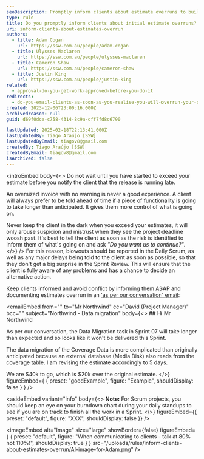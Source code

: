 ```yaml
---
seoDescription: Promptly inform clients about estimate overruns to build trust and prevent conflicts, ensuring transparency in project timelines and costs.
type: rule
title: Do you promptly inform clients about initial estimate overruns?
uri: inform-clients-about-estimates-overrun
authors:
  - title: Adam Cogan
    url: https://ssw.com.au/people/adam-cogan
  - title: Ulysses Maclaren
    url: https://ssw.com.au/people/ulysses-maclaren
  - title: Cameron Shaw
    url: https://ssw.com.au/people/cameron-shaw
  - title: Justin King
    url: https://ssw.com.au/people/justin-king
related:
  - approval-do-you-get-work-approved-before-you-do-it
redirects:
  - do-you-email-clients-as-soon-as-you-realise-you-will-overrun-your-original-estimate
created: 2023-12-06T23:00:16.000Z
archivedreason: null
guid: d69f0dce-c758-4314-8c9a-cff7fd8c6790

lastUpdated: 2025-02-18T22:13:41.000Z
lastUpdatedBy: Tiago Araújo [SSW]
lastUpdatedByEmail: tiagov8@gmail.com
createdBy: Tiago Araújo [SSW]
createdByEmail: tiagov8@gmail.com
isArchived: false
---
```


<introEmbed
  body={<>
Do **not** wait until you have started to exceed your estimate before you notify the client that the release is running late.

An oversized invoice with no warning is never a good experience. A client will always prefer to be told ahead of time if a piece of functionality is going to take longer than anticipated. It gives them more control of what is going on.

Never keep the client in the dark when you exceed your estimates, it will only arouse suspicion and mistrust when they see the project deadline woosh past. It's best to tell the client as soon as the risk is identified to inform them of what's going on and ask _"Do you want us to continue?"_.
  </>}
/>
For this reason, blowouts should be reported in the Daily Scrum, as well as any major delays being told to the client as soon as possible, so that they don't get a big surprise in the Sprint Review. This will ensure that the client is fully aware of any problems and has a chance to decide an alternative action.

Keep clients informed and avoid conflict by informing them ASAP and documenting estimates overrun in an ['as per our conversation' email](/as-per-our-conversation-emails):

<emailEmbed
  from=""
  to="Mr Northwind"
  cc="David (Project Manager)"
  bcc=""
  subject="Northwind - Data migration"
  body={<>
    ## Hi Mr Northwind

As per our conversation, the Data Migration task in Sprint 07 will take longer than expected and so looks like it won't be delivered this Sprint.

The data migration of the Coverage Data is more complicated than originally anticipated because an external database (Media Disk) also reads from the coverage table. I am revising the estimate accordingly to 5 days.

We are $40k to go, which is $20k over the original estimate.
  </>}
  figureEmbed={ {
    preset: "goodExample",
    figure: "Example",
    shouldDisplay: false
  } }
/>


<asideEmbed
  variant="info"
  body={<>
    **Note:** For Scrum projects, you should keep an eye on your burndown chart during your daily standups to see if you are on track to finish all the work in a Sprint.
  </>}
  figureEmbed={{
    preset: "default",
    figure: "XXX",
    shouldDisplay: false
  }}
/>



<imageEmbed
  alt="Image"
  size="large"
  showBorder={false}
  figureEmbed={ {
    preset: "default",
    figure: "When communicating to clients - talk at 80% not 110%!",
    shouldDisplay: true
  } }
  src="/uploads/rules/inform-clients-about-estimates-overrun/AI-image-for-Adam.png"
/>
